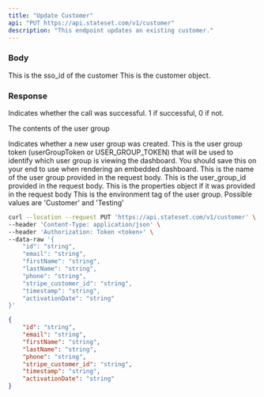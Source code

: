 ```yaml
---
title: "Update Customer"
api: "PUT https://api.stateset.com/v1/customer"
description: "This endpoint updates an existing customer."
---
```


### Body

<ParamField body="sso_id" type="string">
  This is the sso_id of the customer
</ParamField>

<ParamField body="customer" type="object">
  This is the customer object.
</ParamField>

### Response

<ResponseField name="success" type="number">
  Indicates whether the call was successful. 1 if successful, 0 if not.
</ResponseField>

<ResponseField name="user_group" type="object">

The contents of the user group

<Expandable title="Toggle object">

<ResponseField name="team_id" type="number">
  Indicates whether a new user group was created.
</ResponseField>

<ResponseField name="token" type="string">
  This is the user group token (userGroupToken or USER_GROUP_TOKEN) that will be
  used to identify which user group is viewing the dashboard. You should save
  this on your end to use when rendering an embedded dashboard.
</ResponseField>

<ResponseField name="name" type="string">
  This is the name of the user group provided in the request body.
</ResponseField>

<ResponseField name="provided_id" type="string">
  This is the user_group_id provided in the request body.
</ResponseField>

<ResponseField name="properties" type="JSON | Null">
  This is the properties object if it was provided in the request body
</ResponseField>

<ResponseField name="api_environment_tag" type="JSON or null">
  This is the environment tag of the user group. Possible values are 'Customer'
  and 'Testing'
</ResponseField>

</Expandable>

</ResponseField>

<RequestExample>

```bash cURL
curl --location --request PUT 'https://api.stateset.com/v1/customer' \
--header 'Content-Type: application/json' \
--header 'Authorization: Token <token>' \
--data-raw '{
    "id": "string",
    "email": "string",
    "firstName": "string",
    "lastName": "string",
    "phone": "string",
    "stripe_customer_id": "string",
    "timestamp": "string",
    "activationDate": "string"
}'
```

</RequestExample>

<ResponseExample>

```json Response
{
    "id": "string",
    "email": "string",
    "firstName": "string",
    "lastName": "string",
    "phone": "string",
    "stripe_customer_id": "string",
    "timestamp": "string",
    "activationDate": "string"
}
```

</ResponseExample>
